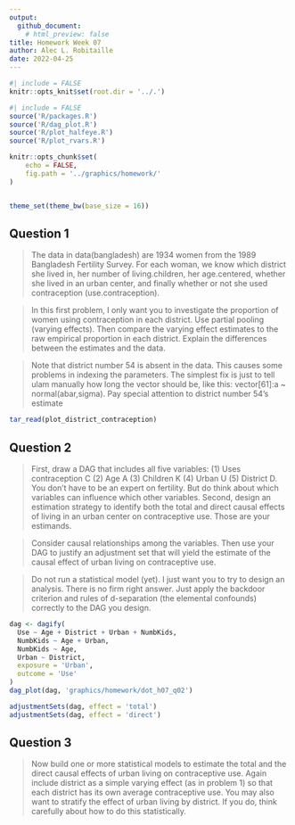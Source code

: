 ```yaml
---
output: 
  github_document:
    # html_preview: false
title: Homework Week 07
author: Alec L. Robitaille
date: 2022-04-25
---
```


```r
#| include = FALSE
knitr::opts_knit$set(root.dir = '../.')
```

```r
#| include = FALSE
source('R/packages.R')
source('R/dag_plot.R')
source('R/plot_halfeye.R')
source('R/plot_rvars.R')

knitr::opts_chunk$set(
	echo = FALSE,
	fig.path = '../graphics/homework/'
)


theme_set(theme_bw(base_size = 16))
```


## Question 1
> The data in data(bangladesh) are 1934 women from the 1989 Bangladesh Fertility
Survey. For each woman, we know which district she lived in, her number of
living.children, her age.centered, whether she lived in an urban center, and
finally whether or not she used contraception (use.contraception).

> In this first problem, I only want you to investigate the proportion of women
using contraception in each district. Use partial pooling (varying effects).
Then compare the varying effect estimates to the raw empirical proportion in
each district. Explain the differences between the estimates and the data.

> Note that district number 54 is absent in the data. This causes some problems
in indexing the parameters. The simplest fix is just to tell ulam manually how
long the vector should be, like this: vector[61]:a ~ normal(abar,sigma). Pay
special attention to district number 54’s estimate

```r
tar_read(plot_district_contraception)
```

## Question 2
> First, draw a DAG that includes all five variables: (1) Uses contraception C
(2) Age A (3) Children K (4) Urban U (5) District D. You don’t have to be an
expert on fertility. But do think about which variables can influence which
other variables. Second, design an estimation strategy to identify both the
total and direct causal effects of living in an urban center on contraceptive
use. Those are your estimands.

> Consider causal relationships among the variables. Then use your DAG to
justify an adjustment set that will yield the estimate of the causal effect of
urban living on contraceptive use.

> Do not run a statistical model (yet). I just want you to try to design an
analysis. There is no firm right answer. Just apply the backdoor criterion and
rules of d-separation (the elemental confounds) correctly to the DAG you design.

```r
dag <- dagify(
  Use ~ Age + District + Urban + NumbKids,
  NumbKids ~ Age + Urban,
  NumbKids ~ Age,
  Urban ~ District,
  exposure = 'Urban',
  outcome = 'Use'
)
dag_plot(dag, 'graphics/homework/dot_h07_q02')

adjustmentSets(dag, effect = 'total')
adjustmentSets(dag, effect = 'direct')
```


## Question 3
> Now build one or more statistical models to estimate the total and the direct
causal effects of urban living on contraceptive use. Again include district as a
simple varying effect (as in problem 1) so that each district has its own
average contraceptive use. You may also want to stratify the effect of urban
living by district. If you do, think carefully about how to do this
statistically.


<!--
4-OPTIONAL CHALLENGE. Can you also go beyond the parameter estimates
from problem 3 and compute a marginal causal effect of urban living for each dis-
trict, using a standard age distribution? Use any population age distribution you
like. The important thing is to project the estimates from the sample of each dis-
trict (which does not have representative age distributions) to the population. If
you think the different districts should have different age distributions, that would
be even more interesting.
-->